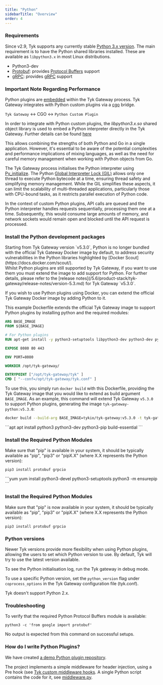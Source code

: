 ```yaml
---
title: "Python"
sidebarTitle: "Overview"
order: 4
---
```


### Requirements

Since v2.9, Tyk supports any currently stable [Python 3.x version](https://www.python.org/downloads/). The main requirement is to have the Python shared libraries installed. These are available as `libpython3.x` in most Linux distributions.

* Python3-dev
* [Protobuf](https://pypi.org/project/protobuf/): provides [Protocol Buffers](https://developers.google.com/protocol-buffers/) support 
* [gRPC](https://pypi.org/project/grpcio/): provides [gRPC](http://www.grpc.io/) support

### Important Note Regarding Performance
Python plugins are [embedded](https://docs.python.org/3/extending/embedding.html) within the Tyk Gateway process. Tyk Gateway integrates with Python custom plugins via a [cgo](https://golang.org/cmd/cgo) bridge.

`Tyk Gateway` <-> CGO <-> `Python Custom Plugin`

In order to integrate with Python custom plugins, the *libpython3.x.so* shared object library is used to embed a Python interpreter directly in the Tyk Gateway. Further details can be found [here](/5.6/plugins/supported-languages/rich-plugins/rich-plugins-work#coprocess-gateway-api)

This allows combining the strengths of both Python and Go in a single application. However, it's essential to be aware of the potential complexities and performance implications of mixing languages, as well as the need for careful memory management when working with Python objects from Go.

The Tyk Gateway process initialises the Python interpreter using [Py_initialize](https://docs.python.org/3/c-api/init.html#c.Py_Initialize). The Python [Global Interpreter Lock (GIL)](https://docs.python.org/3/glossary.html/#term-global-interpreter-lock) allows only one thread to execute Python bytecode at a time, ensuring thread safety and simplifying memory management. While the GIL simplifies these aspects, it can limit the scalability of multi-threaded applications, particularly those with CPU-bound tasks, as it restricts parallel execution of Python code.

In the context of custom Python plugins, API calls are queued and the Python interpreter handles requests sequentially, processing them one at a time. Subsequently, this would consume large amounts of memory, and network sockets would remain open and blocked until the API request is processed.


### Install the Python development packages

<Tabs>

<Tab title="Docker">

<Note>
Starting from Tyk Gateway version `v5.3.0`, Python is no longer bundled with the official Tyk Gateway Docker image by default, to address security vulnerabilities in the Python libraries highlighted by [Docker Scout](https://docs.docker.com/scout/).
<br />
Whilst Python plugins are still supported by Tyk Gateway, if you want to use them you must extend the image to add support for Python. For further details, please refer to the [release notes](/5.6/product-stack/tyk-gateway/release-notes/version-5.3.md) for Tyk Gateway `v5.3.0`.
</Note>


If you wish to use Python plugins using Docker, you can extend the official Tyk Gateway Docker image by adding Python to it. 

This example Dockerfile extends the official Tyk Gateway image to support Python plugins by installing python and the required modules:

```dockerfile
ARG BASE_IMAGE
FROM ${BASE_IMAGE}

# For Python plugins
RUN apt-get install -y python3-setuptools libpython3-dev python3-dev python3-grpcio

EXPOSE 8080 80 443

ENV PORT=8080

WORKDIR /opt/tyk-gateway/

ENTRYPOINT ["/opt/tyk-gateway/tyk" ]
CMD [ "--conf=/opt/tyk-gateway/tyk.conf" ]
```

To use this, you simply run `docker build` with this Dockerfile, providing the Tyk Gateway image that you would like to extend as build argument `BASE_IMAGE`.
As an example, this command will extend Tyk Gateway `v5.3.0` to support Python plugins, generating the image `tyk-gateway-python:v5.3.0`:

```bash
docker build --build-arg BASE_IMAGE=tykio/tyk-gateway:v5.3.0 -t tyk-gateway-python:v5.3.0 .
```
</Tab>

<Tab title="Ubuntu/Debian">
```apt
apt install python3 python3-dev python3-pip build-essential
```

### Install the Required Python Modules

Make sure that "pip" is available in your system, it should be typically available as "pip", "pip3" or "pipX.X" (where X.X represents the Python version):

```pip3
pip3 install protobuf grpcio
```
</Tab>

<Tab title="Red Hat or CentOS">
```yum
yum install python3-devel python3-setuptools
python3 -m ensurepip
```

### Install the Required Python Modules

Make sure that "pip" is now available in your system, it should be typically available as "pip", "pip3" or "pipX.X" (where X.X represents the Python version):

```pip3
pip3 install protobuf grpcio
```
</Tab>

</Tabs>


### Python versions

Newer Tyk versions provide more flexibility when using Python plugins, allowing the users to set which Python version to use. By default, Tyk will try to use the latest version available.

To see the Python initialisation log, run the Tyk gateway in debug mode.

To use a specific Python version, set the `python_version` flag under `coprocess_options` in the Tyk Gateway configuration file (tyk.conf).


<Note>
Tyk doesn't support Python 2.x.
</Note>


### Troubleshooting

To verify that the required Python Protocol Buffers module is available:

```python3
python3 -c 'from google import protobuf'
```

No output is expected from this command on successful setups.

### How do I write Python Plugins?

We have created [a demo Python plugin repository](https://github.com/TykTechnologies/tyk-plugin-demo-python).


The project implements a simple middleware for header injection, using a Pre hook (see [Tyk custom middleware hooks](/5.6/plugins/supported-languages/rich-plugins/rich-plugins-work#coprocess-dispatcher---hooks). A single Python script contains the code for it, see [middleware.py](https://github.com/TykTechnologies/tyk-plugin-demo-python/blob/master/middleware.py).
